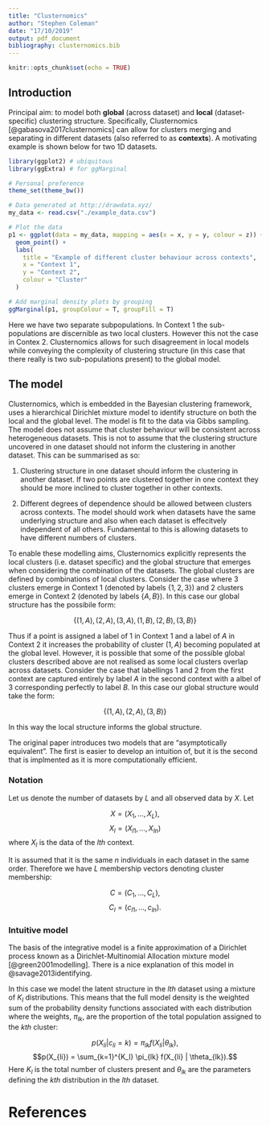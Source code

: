 ```yaml
---
title: "Clusternomics"
author: "Stephen Coleman"
date: "17/10/2019"
output: pdf_document
bibliography: clusternomics.bib
---
```


```r
knitr::opts_chunk$set(echo = TRUE)
```

## Introduction

Principal aim: to model both **global** (across dataset) and **local**
(dataset-specific) clustering structure. Specifically, Clusternomics 
[@gabasova2017clusternomics] can allow for clusters merging and separating in
different datasets (also referred to as **contexts**). A motivating example is 
shown below for two 1D datasets.

```r
library(ggplot2) # ubiquitous
library(ggExtra) # for ggMarginal

# Personal preference
theme_set(theme_bw())

# Data generated at http://drawdata.xyz/
my_data <- read.csv("./example_data.csv")

# Plot the data
p1 <- ggplot(data = my_data, mapping = aes(x = x, y = y, colour = z)) +
  geom_point() +
  labs(
    title = "Example of different cluster behaviour across contexts",
    x = "Context 1",
    y = "Context 2",
    colour = "Cluster"
  )

# Add marginal density plots by grouping
ggMarginal(p1, groupColour = T, groupFill = T)
```

Here we have two separate subpopulations. In Context 1 the sub-populations are 
discernible as two local clusters. However this not the case in Contex 2. 
Clusternomics allows for such disagreement in local models while conveying
the complexity of clustering structure (in this case that there really is two 
sub-populations present) to the global model.

## The model

Clusternomics, which is embedded in the Bayesian clustering framework, uses a 
hierarchical Dirichlet mixture model to identify structure on both the local and
the global level. The model is fit to the data via Gibbs sampling. The model 
does not assume that cluster behaviour will be consistent across heterogeneous 
datasets. This is not to assume that the clustering structure uncovered in one 
dataset should not inform the clustering in another dataset. This can be 
summarised as so:

1. Clustering structure in one dataset should inform the clustering in another 
dataset. If two points are clustered together in one context they should be 
more inclined to cluster together in other contexts.

2. Different degrees of dependence should be allowed between clusters across
contexts. The model should work when datasets have the same underlying structure
and also when each dataset is effecitvely independent of all others. Fundamental 
to this is allowing datasets to have different numbers of clusters.

To enable these modelling aims, Clusternomics explicitly represents the local 
clusters (i.e. dataset specific) and the global structure that emerges when 
considering the combination of the datasets. The global clusters are defined by 
combinations of local clusters. Consider the case where 3 clusters emerge in 
Context 1 (denoted by labels $\{1, 2, 3\}$) and 2 clusters emerge in Context 2 
(denoted by labels $\{A, B\}$). In this case our global structure has the 
possibile form:

$$\{(1, A), (2, A), (3, A), (1, B), (2, B), (3, B)\}$$

Thus if a point is assigned a label of 1 in Context 1 and a label of $A$ in 
Context 2 it increases the probability of cluster $(1, A)$ becoming populated 
at the global level. However, it is possible that some of the possible 
global clusters described above are not realised as some local clusters overlap 
across datasets. Consider the case that labellings 1 and 2 from the first 
context are captured entirely by label $A$ in the second context with a albel of 
3 corresponding perfectly to label $B$. In this case our global structure would 
take the form:

$$\{(1, A), (2, A), (3, B)\}$$

In this way the local structure informs the global structure.

The original paper introduces two models that are "asymptotically equivalent". 
The first is easier to develop an intuition of, but it is the second that is 
implmented as it is more computationally efficient.

### Notation

Let us denote the number of datasets by $L$ and all observed data by $X$. Let

$$X = (X_1,  \ldots, X_L),$$
$$X_l = (X_{l1},\ldots,X_{ln})$$
where $X_l$ is the data of the $lth$ context.

It is assumed that it is the same $n$ individuals in each dataset in the same 
order. Therefore we have $L$ membership vectors denoting cluster membership:

$$C = (C_1, \ldots, C_L),$$
$$C_l = (c_{l1},\ldots,c_{ln}).$$

### Intuitive model

The basis of the integrative model is a finite approximation of a Dirichlet 
process known as a Dirichlet-Multinomial Allocation mixture model 
[@green2001modelling]. There is a nice explanation of this model in 
@savage2013identifying.

In this case we model the latent structure in the $lth$ dataset using a mixture 
of $K_l$ distributions. This means that the full model density is the weighted 
sum of the probability density functions associated with each distribution where
the weights, $\pi_{lk}$, are the proportion of the total population assigned to the 
$kth$ cluster:

$$p(X_{li}| c_{li} = k) = \pi_{lk} f(X_{li} | \theta_{lk}),$$
$$p(X_{li}) = \sum_{k=1}^{K_l} \pi_{lk} f(X_{li} | \theta_{lk}).$$
Here $K_l$ is the total number of clusters present and $\theta_{lk}$ are the 
parameters defining the $kth$ distribution in the $lth$ dataset.


# References
